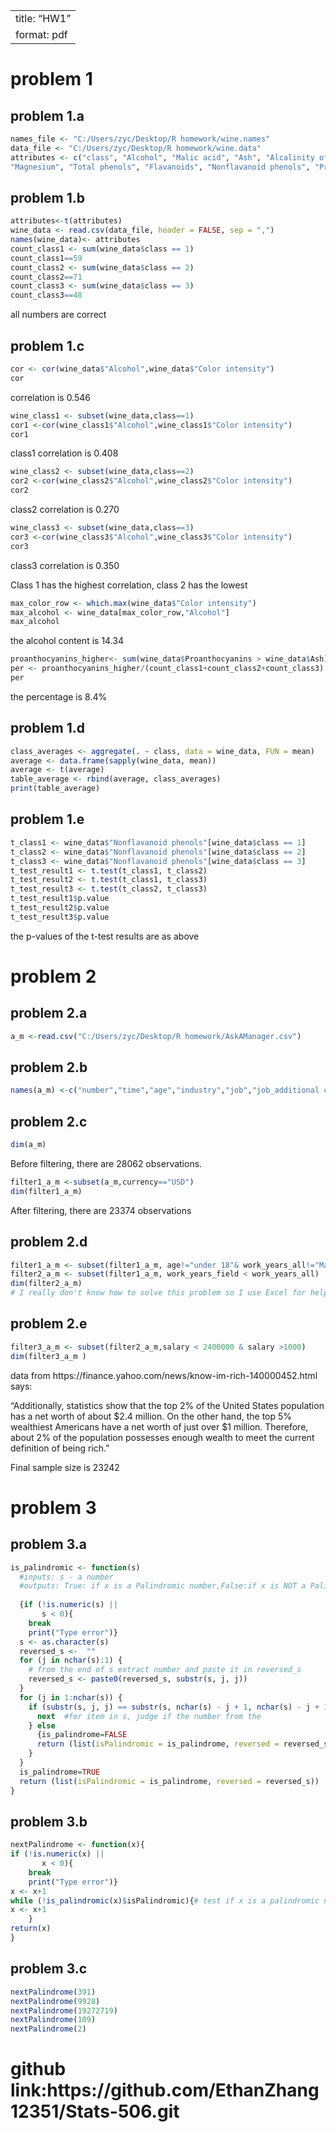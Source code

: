 
---
title: "HW1"
format: pdf
---

# problem 1
## problem 1.a

```{r}
names_file <- "C:/Users/zyc/Desktop/R homework/wine.names" 
data_file <- "C:/Users/zyc/Desktop/R homework/wine.data"
attributes <- c("class", "Alcohol", "Malic acid", "Ash", "Alcalinity of ash",
"Magnesium", "Total phenols", "Flavanoids", "Nonflavanoid phenols", "Proanthocyanins", "Color intensity", "Hue", "OD280/OD315 of diluted wines", "Proline") 
```

## problem 1.b

```{r}
attributes<-t(attributes) 
wine_data <- read.csv(data_file, header = FALSE, sep = ",") 
names(wine_data)<- attributes 
count_class1 <- sum(wine_data$class == 1)
count_class1==59
count_class2 <- sum(wine_data$class == 2) 
count_class2==71 
count_class3 <- sum(wine_data$class == 3) 
count_class3==48 
```

all numbers are correct

## problem 1.c

```{r}
cor <- cor(wine_data$"Alcohol",wine_data$"Color intensity") 
cor
```
 correlation is 0.546 
```{r}
wine_class1 <- subset(wine_data,class==1) 
cor1 <-cor(wine_class1$"Alcohol",wine_class1$"Color intensity") 
cor1
```
 class1 correlation is 0.408 
```{r}
wine_class2 <- subset(wine_data,class==2) 
cor2 <-cor(wine_class2$"Alcohol",wine_class2$"Color intensity") 
cor2
```
 class2 correlation is 0.270 
```{r}
wine_class3 <- subset(wine_data,class==3) 
cor3 <-cor(wine_class3$"Alcohol",wine_class3$"Color intensity") 
cor3
```
 class3 correlation is 0.350 
 
 Class 1 has the highest correlation, class 2 has the lowest
```{r}
max_color_row <- which.max(wine_data$"Color intensity") 
max_alcohol <- wine_data[max_color_row,"Alcohol"] 
max_alcohol
```
the alcohol content is 14.34
```{r}
proanthocyanins_higher<- sum(wine_data$Proanthocyanins > wine_data$Ash)  
per <- proanthocyanins_higher/(count_class1+count_class2+count_class3) 
per
```
the percentage is 8.4%

## problem 1.d

```{r}
class_averages <- aggregate(. ~ class, data = wine_data, FUN = mean)
average <- data.frame(sapply(wine_data, mean))
average <- t(average)
table_average <- rbind(average, class_averages)
print(table_average)
```
## problem 1.e

```{r}
t_class1 <- wine_data$"Nonflavanoid phenols"[wine_data$class == 1]
t_class2 <- wine_data$"Nonflavanoid phenols"[wine_data$class == 2]
t_class3 <- wine_data$"Nonflavanoid phenols"[wine_data$class == 3]
t_test_result1 <- t.test(t_class1, t_class2)
t_test_result2 <- t.test(t_class1, t_class3)
t_test_result3 <- t.test(t_class2, t_class3)
t_test_result1$p.value
t_test_result2$p.value
t_test_result3$p.value
```
the p-values of the t-test results are as above   


# problem 2
## problem 2.a
```{r}
a_m <-read.csv("C:/Users/zyc/Desktop/R homework/AskAManager.csv")
```
## problem 2.b
```{r}
names(a_m) <-c("number","time","age","industry","job","job_additional context","salary","bonus","currency","income_additional_context","country","state","city","work_years_all","work_years_field","education_level","gender","race")
```
## problem 2.c
```{r}
dim(a_m)
```
Before filtering, there are 28062 observations.
```{r}
filter1_a_m <-subset(a_m,currency=="USD") 
dim(filter1_a_m)
```
After filtering, there are 23374 observations

## problem 2.d

```{r}
filter1_a_m <- subset(filter1_a_m, age!="under 18"& work_years_all!="Man"&work_years_all!="Woman"&work_years_field!="College degree"&work_years_field!="White")
filter2_a_m <- subset(filter1_a_m, work_years_field < work_years_all)
dim(filter2_a_m)
# I really don't know how to solve this problem so I use Excel for help
```
## problem 2.e

```{r}
filter3_a_m <- subset(filter2_a_m,salary < 2400000 & salary >1000)
dim(filter3_a_m )
```
data from https://finance.yahoo.com/news/know-im-rich-140000452.html says:

"Additionally, statistics show that the top 2% of the United States population has a net worth of about $2.4 million. On the other hand, the top 5% wealthiest Americans have a net worth of just over $1 million. Therefore, about 2% of the population possesses enough wealth to meet the current definition of being rich."

Final sample size is 23242
 
 
# problem 3
## problem 3.a
```{r}
is_palindromic <- function(s)
  #inputs: s - a number
  #outputs: True: if x is a Palindromic number,False:if x is NOT a Palindromic number, and the reversed number.
            
  {if (!is.numeric(s) ||
       s < 0){ 
    break
    print("Type error")}
  s <- as.character(s)
  reversed_s <-  ""
  for (j in nchar(s):1) {
    # from the end of s extract number and paste it in reversed_s
    reversed_s <- paste0(reversed_s, substr(s, j, j))
  }
  for (j in 1:nchar(s)) {
    if (substr(s, j, j) == substr(s, nchar(s) - j + 1, nchar(s) - j + 1)) {
      next  #for item in s, judge if the number from the 
    } else 
      {is_palindrome=FALSE
      return (list(isPalindromic = is_palindrome, reversed = reversed_s))
    }
  }
  is_palindrome=TRUE
  return (list(isPalindromic = is_palindrome, reversed = reversed_s))
}
```
## problem 3.b

```{r}
nextPalindrome <- function(x){
if (!is.numeric(x) ||
       x < 0){ 
    break
    print("Type error")}
x <- x+1 
while (!is_palindromic(x)$isPalindromic){# test if x is a palindromic number
x <- x+1 
    }
return(x)
}
```
## problem 3.c
```{r}
nextPalindrome(391)
nextPalindrome(9928)
nextPalindrome(19272719)
nextPalindrome(109)
nextPalindrome(2)
```
# github link:https://github.com/EthanZhang12351/Stats-506.git
